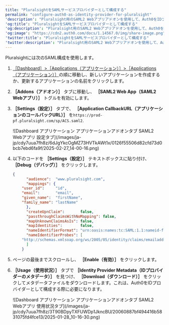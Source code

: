 ```yaml
---
title: "PluralsightをSAMLサービスプロバイダーとして構成する"
permalink: "configure-auth0-as-identity-provider-for-pluralsight"
'description': "Pluralsight用のSAML2 Webアプリアドオンを使用して、Auth0をIDプロバイダーとして構成する方法を説明します。"
'og:title': "PluralsightをSAMLサービスプロバイダーとして構成する"
'og:description': "Pluralsight用のSAML2 Webアプリアドオンを使用して、Auth0をIDプロバイダーとして構成する方法を説明します。"
'og:image': "https://cdn2.auth0.com/docs/1.14567.0/img/share-image.png"
'twitter:title': "PluralsightをSAMLサービスプロバイダーとして構成する"
'twitter:description': "Pluralsight用のSAML2 Webアプリアドオンを使用して、Auth0をIDプロバイダーとして構成する方法を説明します。"
---
```


Pluralsightには次の<Tooltip data-tooltip-id="react-containers-DefinitionTooltip-1" href="/ja-jp/glossary?term=security-assertion-markup-language" tip="Security Assertion Markup Language（SAML）: パスワードなしに二者間で認証情報を交換できる標準化プロトコル。" cta="用語集の表示">SAML</Tooltip>構成を使用します。

1. [［Dashboard］>［Applications（アプリケーション）］>［Applications（アプリケーション）］](https://manage.auth0.com/#/applications)の順に移動し、新しいアプリケーションを作成するか、更新するアプリケーションの名前をクリックします。
2. **［Addons（アドオン）］** タブに移動し、 **［SAML2 Web App（SAML2 Webアプリ）］** トグルを有効にします。
3. **［Settings（設定）］** タブで、 **［Application CallbackURL（アプリケーションのコールバックURL）］** を`https://prod-pf.pluralsight.com/sp/ACS.saml2`.

   <Frame>![Dashboard アプリケーション アプリケーションアドオンタブ SAML2 Webアプリ 設定タブ](/images/ja-jp/cdy7uua7fh8z/6dJgYkcOgMZ73HVTkAWt1x/0126f55506d82cfd73d0bcb7ebd6fa9f/2025-02-27_14-00-16.png)</Frame>

4. 以下のコードを **［Settings（設定）］** テキストボックスに貼り付け、 **［Debug（デバッグ）］** をクリックします。

   ```json lines
   {
         "audience":  "www.pluralsight.com",
         "mappings": {
       "user_id":     "id",
       "email":       "email",
       "given_name":  "firstName",
       "family_name": "lastName"
         },
         "createUpnClaim":       false,
         "passthroughClaimsWithNoMapping": false,
         "mapUnknownClaimsAsIs": false,
         "mapIdentities":        false,
         "nameIdentifierFormat": "urn:oasis:names:tc:SAML:1.1:nameid-format:emailAddress",
         "nameIdentifierProbes": [
       "http://schemas.xmlsoap.org/ws/2005/05/identity/claims/emailaddress"
         ]
       }
   ```

   

   
5. ページの最後までスクロールし、 **［Enable（有効）］** をクリックします。
6. **［Usage（使用状況）］** タブで **［Identity Provider Metadata（IDプロバイダーのメタデータ）］** を見つけ、 **［Download（ダウンロード）］** をクリックしてメタデータファイルをダウンロードします。これは、Auth0をIDプロバイダーとして構成する際に必要になります。

   <Frame>![Dashboard アプリケーション アプリケーションアドオンタブ SAML2 Webアプリ 使用状況タブ](/images/ja-jp/cdy7uua7fh8z/3T90BDpyTXFUWDp1JkncBU/20060887bf494416b5831075fd4fce13/2025-01-28_10-16-30.png)</Frame>

